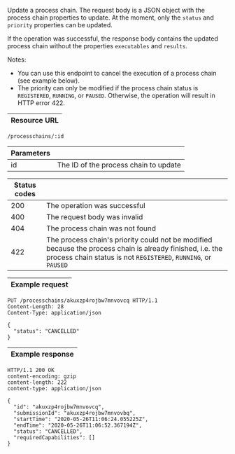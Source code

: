 
Update a <DocsLink href="#process-chains">process chain</DocsLink>. The request
body is a JSON object with the process chain properties to update. At the
moment, only the `status` and `priority` properties can be updated.

If the operation was successful, the response body contains
the updated process chain without the properties `executables` and `results`.

Notes:
* You can use this endpoint to cancel the execution of a process chain (see
  example below).
* The priority can only be modified if the <DocsLink href="#process-chain-status">process chain status</DocsLink>
  is `REGISTERED`, `RUNNING`, or `PAUSED`. Otherwise, the operation will result in HTTP error 422.

| Resource URL |
| ------------ |

```http
/processchains/:id
```

| Parameters |                                    |
| ---------- | ---------------------------------- |
| id         | The ID of the process chain to update |

| Status codes |                              |
| ------------ | ---------------------------- |
| 200          | The operation was successful |
| 400          | The request body was invalid |
| 404          | The process chain was not found  |
| 422          | The process chain's priority could not be modified because the process chain is already finished, i.e. the <DocsLink href="#process-chain-status">process chain status</DocsLink> is not `REGISTERED`, `RUNNING`, or `PAUSED` |

| Example request |
| --------------- |

```http
PUT /processchains/akuxzp4rojbw7mnvovcq HTTP/1.1
Content-Length: 28
Content-Type: application/json

{
  "status": "CANCELLED"
}
```

| Example response |
| ---------------- |

```http
HTTP/1.1 200 OK
content-encoding: gzip
content-length: 222
content-type: application/json

{
  "id": "akuxzp4rojbw7mnvovcq",
  "submissionId": "akuxzp4rojbw7mnvovbq",
  "startTime": "2020-05-26T11:06:24.055225Z",
  "endTime": "2020-05-26T11:06:52.367194Z",
  "status": "CANCELLED",
  "requiredCapabilities": []
}
```
